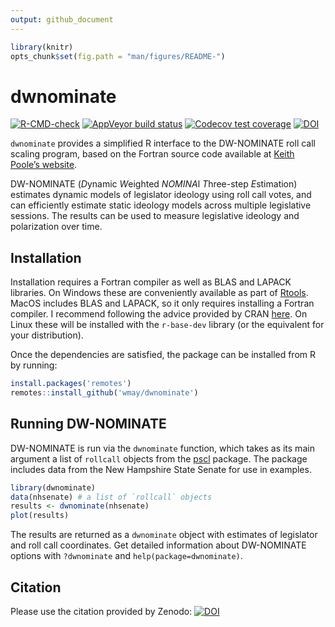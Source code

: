 ```yaml
---
output: github_document
---
```


<!-- README.md is generated from README.Rmd. Please edit that file -->

```r
library(knitr)
opts_chunk$set(fig.path = "man/figures/README-")
```

# dwnominate

[![R-CMD-check](https://github.com/wmay/dwnominate/workflows/R-CMD-check/badge.svg)](https://github.com/wmay/dwnominate/actions)
[![AppVeyor build status](https://ci.appveyor.com/api/projects/status/github/wmay/dwnominate?branch=master&svg=true)](https://ci.appveyor.com/project/wmay/dwnominate)
[![Codecov test coverage](https://codecov.io/gh/wmay/dwnominate/branch/master/graph/badge.svg)](https://codecov.io/gh/wmay/dwnominate?branch=master)
[![DOI](https://zenodo.org/badge/48529209.svg)](https://zenodo.org/badge/latestdoi/48529209)

`dwnominate` provides a simplified R interface to the DW-NOMINATE roll call
scaling program, based on the Fortran source code available at [Keith Poole's
website](https://legacy.voteview.com/dw-nominate.htm).

DW-NOMINATE (*D*ynamic *W*eighted *NOMINA*l *T*hree-step *E*stimation) estimates
dynamic models of legislator ideology using roll call votes, and can efficiently
estimate static ideology models across multiple legislative sessions. The
results can be used to measure legislative ideology and polarization over time.

## Installation

Installation requires a Fortran compiler as well as BLAS and LAPACK
libraries. On Windows these are conveniently available as part of
[Rtools](https://cran.r-project.org/bin/windows/Rtools/). MacOS includes BLAS
and LAPACK, so it only requires installing a Fortran compiler. I recommend
following the advice provided by CRAN
[here](https://cran.r-project.org/bin/macosx/tools/). On Linux these will be
installed with the `r-base-dev` library (or the equivalent for your
distribution).

Once the dependencies are satisfied, the package can be installed from R by
running:

```R
install.packages('remotes')
remotes::install_github('wmay/dwnominate')
```

## Running DW-NOMINATE

DW-NOMINATE is run via the `dwnominate` function, which takes as its main
argument a list of `rollcall` objects from the
[pscl](https://cran.r-project.org/package=pscl) package. The package includes
data from the New Hampshire State Senate for use in examples.

```r
library(dwnominate)
data(nhsenate) # a list of `rollcall` objects
results <- dwnominate(nhsenate)
plot(results)
```

The results are returned as a `dwnominate` object with estimates of legislator
and roll call coordinates. Get detailed information about DW-NOMINATE options
with `?dwnominate` and `help(package=dwnominate)`.

## Citation

Please use the citation provided by Zenodo:
[![DOI](https://zenodo.org/badge/48529209.svg)](https://zenodo.org/badge/latestdoi/48529209)
